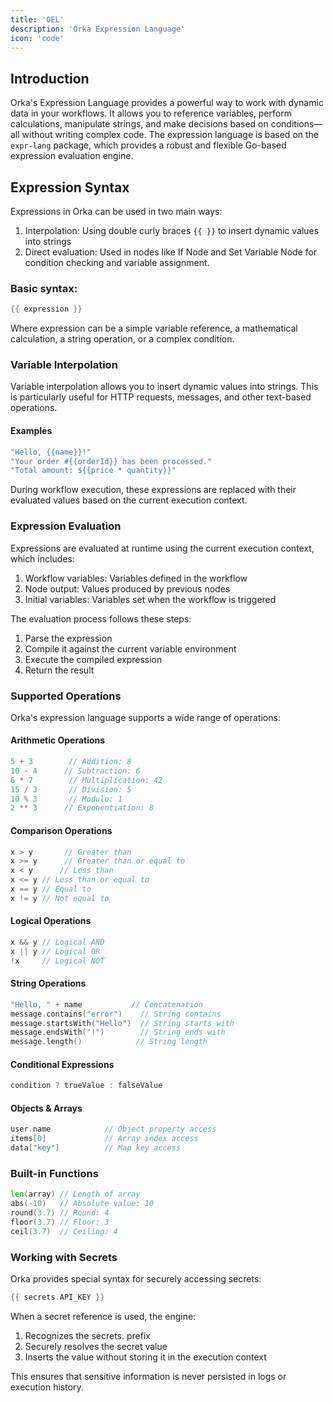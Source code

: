 ```yaml
---
title: 'OEL'
description: 'Orka Expression Language'
icon: 'code'
---
```


## Introduction

Orka's Expression Language provides a powerful way to work with dynamic data in your workflows. It allows you to reference variables, perform calculations, manipulate strings, and make decisions based on conditions—all without writing complex code. The expression language is based on the `expr-lang` package, which provides a robust and flexible Go-based expression evaluation engine.

## Expression Syntax

Expressions in Orka can be used in two main ways:

1. Interpolation: Using double curly braces `{{ }}` to insert dynamic values into strings
2. Direct evaluation: Used in nodes like If Node and Set Variable Node for condition checking and variable assignment.

### Basic syntax:

```go
{{ expression }}
```

Where expression can be a simple variable reference, a mathematical calculation, a string operation, or a complex condition.

### Variable Interpolation

Variable interpolation allows you to insert dynamic values into strings. This is particularly useful for HTTP requests, messages, and other text-based operations.

#### Examples

```go
"Hello, {{name}}!"
"Your order #{{orderId}} has been processed."
"Total amount: ${{price * quantity}}"
```

During workflow execution, these expressions are replaced with their evaluated values based on the current execution context.

### Expression Evaluation

Expressions are evaluated at runtime using the current execution context, which includes:

1. Workflow variables: Variables defined in the workflow
2. Node output: Values produced by previous nodes
3. Initial variables: Variables set when the workflow is triggered

The evaluation process follows these steps:

1. Parse the expression
2. Compile it against the current variable environment
3. Execute the compiled expression
4. Return the result

### Supported Operations

Orka's expression language supports a wide range of operations:

#### Arithmetic Operations

```go
5 + 3        // Addition: 8
10 - 4      // Subtraction: 6
6 * 7        // Multiplication: 42
15 / 3       // Division: 5
10 % 3       // Modulo: 1
2 ** 3      // Exponentiation: 8
```

#### Comparison Operations

```go
x > y       // Greater than
x >= y      // Greater than or equal to
x < y      // Less than
x <= y // Less than or equal to
x == y // Equal to
x != y // Not equal to
```

#### Logical Operations

```go
x && y // Logical AND
x || y // Logical OR
!x     // Logical NOT
```

#### String Operations

```go
"Hello, " + name           // Concatenation
message.contains("error")    // String contains
message.startsWith("Hello")  // String starts with
message.endsWith("!")        // String ends with
message.length()            // String length
```

#### Conditional Expressions

```go
condition ? trueValue : falseValue
```

#### Objects & Arrays

```go
user.name            // Object property access
items[0]             // Array index access
data["key"]          // Map key access
```

### Built-in Functions

```go
len(array) // Length of array
abs(-10)   // Absolute value: 10
round(3.7) // Round: 4
floor(3.7) // Floor: 3
ceil(3.7)  // Ceiling: 4
```

### Working with Secrets

Orka provides special syntax for securely accessing secrets:

```go
{{ secrets.API_KEY }}
```

When a secret reference is used, the engine:

1. Recognizes the secrets. prefix
2. Securely resolves the secret value
3. Inserts the value without storing it in the execution context

This ensures that sensitive information is never persisted in logs or execution history.
